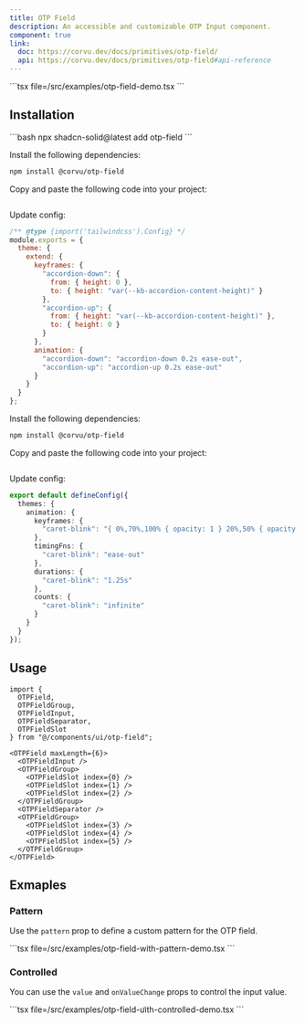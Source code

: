 ```yaml
---
title: OTP Field
description: An accessible and customizable OTP Input component.
component: true
link:
  doc: https://corvu.dev/docs/primitives/otp-field/
  api: https://corvu.dev/docs/primitives/otp-field#api-reference
---
```



<ComponentPreview name="otp-field-demo" client:only="solid-js">
<Fragment slot="code">
```tsx file=<rootDir>/src/examples/otp-field-demo.tsx
```
</Fragment>
</ComponentPreview>

## Installation

<ComponentInstallation client:only="solid-js">

<Fragment slot="cli">
```bash
npx shadcn-solid@latest add otp-field
```
</Fragment>

<Step slot="tw">

<StepItem>Install the following dependencies:</StepItem>
```bash
npm install @corvu/otp-field
```

<StepItem>Copy and paste the following code into your project:</StepItem>
```tsx file=<rootDir>/node_modules/@repo/tailwindcss/ui/otp-field.tsx
```

<StepItem>Update config:</StepItem>

```js title="tailwind.config.cjs" {5-18}
/** @type {import('tailwindcss').Config} */
module.exports = {
  theme: {
    extend: {
      keyframes: {
        "accordion-down": {
          from: { height: 0 },
          to: { height: "var(--kb-accordion-content-height)" }
        },
        "accordion-up": {
          from: { height: "var(--kb-accordion-content-height)" },
          to: { height: 0 }
        }
      },
      animation: {
        "accordion-down": "accordion-down 0.2s ease-out",
        "accordion-up": "accordion-up 0.2s ease-out"
      }
    }
  }
};
```

</Step>

<Step slot="uno">

<StepItem>Install the following dependencies:</StepItem>
```bash
npm install @corvu/otp-field
```

<StepItem>Copy and paste the following code into your project:</StepItem>
```tsx file=<rootDir>/node_modules/@repo/unocss/ui/otp-field.tsx
```

<StepItem>Update config:</StepItem>

```ts title="uno.config.ts" {4-15}
export default defineConfig({
  themes: {
    animation: {
      keyframes: {
        "caret-blink": "{ 0%,70%,100% { opacity: 1 } 20%,50% { opacity: 0 } }"
      },
      timingFns: {
        "caret-blink": "ease-out"
      },
      durations: {
        "caret-blink": "1.25s"
      },
      counts: {
        "caret-blink": "infinite"
      }
    }
  }
});
```

</Step>

</ComponentInstallation>

## Usage

```tsx
import {
  OTPField,
  OTPFieldGroup,
  OTPFieldInput,
  OTPFieldSeparator,
  OTPFieldSlot
} from "@/components/ui/otp-field";
```

```tsx
<OTPField maxLength={6}>
  <OTPFieldInput />
  <OTPFieldGroup>
    <OTPFieldSlot index={0} />
    <OTPFieldSlot index={1} />
    <OTPFieldSlot index={2} />
  </OTPFieldGroup>
  <OTPFieldSeparator />
  <OTPFieldGroup>
    <OTPFieldSlot index={3} />
    <OTPFieldSlot index={4} />
    <OTPFieldSlot index={5} />
  </OTPFieldGroup>
</OTPField>
```

## Exmaples

### Pattern

Use the `pattern` prop to define a custom pattern for the OTP field.

<ComponentPreview name="otp-field-with-pattern-demo" client:only="solid-js">
<Fragment slot="code">
```tsx file=<rootDir>/src/examples/otp-field-with-pattern-demo.tsx
```
</Fragment>
</ComponentPreview>

### Controlled

You can use the `value` and `onValueChange` props to control the input value.

<ComponentPreview name="otp-field-with-controlled-demo" client:only="solid-js">
<Fragment slot="code">
```tsx file=<rootDir>/src/examples/otp-field-ưith-controlled-demo.tsx
```
</Fragment>
</ComponentPreview>